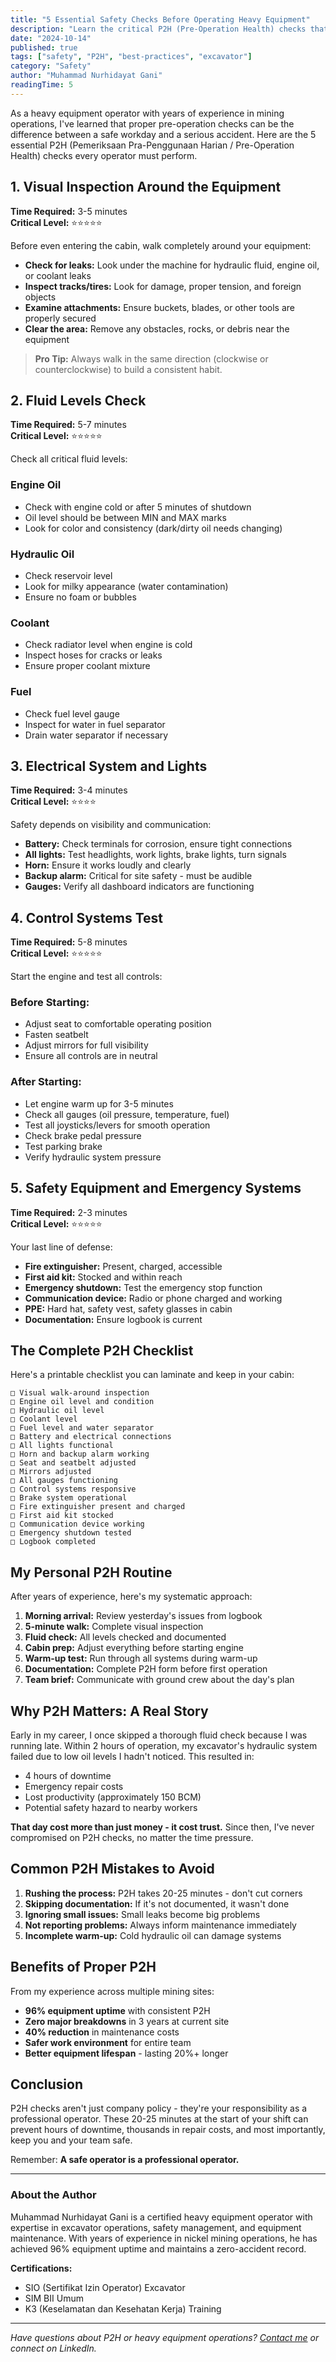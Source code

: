 ```yaml
---
title: "5 Essential Safety Checks Before Operating Heavy Equipment"
description: "Learn the critical P2H (Pre-Operation Health) checks that every heavy equipment operator must perform to ensure safety and prevent accidents."
date: "2024-10-14"
published: true
tags: ["safety", "P2H", "best-practices", "excavator"]
category: "Safety"
author: "Muhammad Nurhidayat Gani"
readingTime: 5
---
```


As a heavy equipment operator with years of experience in mining operations, I've learned that proper pre-operation checks can be the difference between a safe workday and a serious accident. Here are the 5 essential P2H (Pemeriksaan Pra-Penggunaan Harian / Pre-Operation Health) checks every operator must perform.

## 1. Visual Inspection Around the Equipment

**Time Required:** 3-5 minutes  
**Critical Level:** ⭐⭐⭐⭐⭐

Before even entering the cabin, walk completely around your equipment:

- **Check for leaks:** Look under the machine for hydraulic fluid, engine oil, or coolant leaks
- **Inspect tracks/tires:** Look for damage, proper tension, and foreign objects
- **Examine attachments:** Ensure buckets, blades, or other tools are properly secured
- **Clear the area:** Remove any obstacles, rocks, or debris near the equipment

> **Pro Tip:** Always walk in the same direction (clockwise or counterclockwise) to build a consistent habit.

## 2. Fluid Levels Check

**Time Required:** 5-7 minutes  
**Critical Level:** ⭐⭐⭐⭐⭐

Check all critical fluid levels:

### Engine Oil
- Check with engine cold or after 5 minutes of shutdown
- Oil level should be between MIN and MAX marks
- Look for color and consistency (dark/dirty oil needs changing)

### Hydraulic Oil
- Check reservoir level
- Look for milky appearance (water contamination)
- Ensure no foam or bubbles

### Coolant
- Check radiator level when engine is cold
- Inspect hoses for cracks or leaks
- Ensure proper coolant mixture

### Fuel
- Check fuel level gauge
- Inspect for water in fuel separator
- Drain water separator if necessary

## 3. Electrical System and Lights

**Time Required:** 3-4 minutes  
**Critical Level:** ⭐⭐⭐⭐

Safety depends on visibility and communication:

- **Battery:** Check terminals for corrosion, ensure tight connections
- **All lights:** Test headlights, work lights, brake lights, turn signals
- **Horn:** Ensure it works loudly and clearly
- **Backup alarm:** Critical for site safety - must be audible
- **Gauges:** Verify all dashboard indicators are functioning

## 4. Control Systems Test

**Time Required:** 5-8 minutes  
**Critical Level:** ⭐⭐⭐⭐⭐

Start the engine and test all controls:

### Before Starting:
- Adjust seat to comfortable operating position
- Fasten seatbelt
- Adjust mirrors for full visibility
- Ensure all controls are in neutral

### After Starting:
- Let engine warm up for 3-5 minutes
- Check all gauges (oil pressure, temperature, fuel)
- Test all joysticks/levers for smooth operation
- Check brake pedal pressure
- Test parking brake
- Verify hydraulic system pressure

## 5. Safety Equipment and Emergency Systems

**Time Required:** 2-3 minutes  
**Critical Level:** ⭐⭐⭐⭐⭐

Your last line of defense:

- **Fire extinguisher:** Present, charged, accessible
- **First aid kit:** Stocked and within reach
- **Emergency shutdown:** Test the emergency stop function
- **Communication device:** Radio or phone charged and working
- **PPE:** Hard hat, safety vest, safety glasses in cabin
- **Documentation:** Ensure logbook is current

## The Complete P2H Checklist

Here's a printable checklist you can laminate and keep in your cabin:

```
□ Visual walk-around inspection
□ Engine oil level and condition
□ Hydraulic oil level
□ Coolant level
□ Fuel level and water separator
□ Battery and electrical connections
□ All lights functional
□ Horn and backup alarm working
□ Seat and seatbelt adjusted
□ Mirrors adjusted
□ All gauges functioning
□ Control systems responsive
□ Brake system operational
□ Fire extinguisher present and charged
□ First aid kit stocked
□ Communication device working
□ Emergency shutdown tested
□ Logbook completed
```

## My Personal P2H Routine

After years of experience, here's my systematic approach:

1. **Morning arrival:** Review yesterday's issues from logbook
2. **5-minute walk:** Complete visual inspection
3. **Fluid check:** All levels checked and documented
4. **Cabin prep:** Adjust everything before starting engine
5. **Warm-up test:** Run through all systems during warm-up
6. **Documentation:** Complete P2H form before first operation
7. **Team brief:** Communicate with ground crew about the day's plan

## Why P2H Matters: A Real Story

Early in my career, I once skipped a thorough fluid check because I was running late. Within 2 hours of operation, my excavator's hydraulic system failed due to low oil levels I hadn't noticed. This resulted in:

- 4 hours of downtime
- Emergency repair costs
- Lost productivity (approximately 150 BCM)
- Potential safety hazard to nearby workers

**That day cost more than just money - it cost trust.** Since then, I've never compromised on P2H checks, no matter the time pressure.

## Common P2H Mistakes to Avoid

1. **Rushing the process:** P2H takes 20-25 minutes - don't cut corners
2. **Skipping documentation:** If it's not documented, it wasn't done
3. **Ignoring small issues:** Small leaks become big problems
4. **Not reporting problems:** Always inform maintenance immediately
5. **Incomplete warm-up:** Cold hydraulic oil can damage systems

## Benefits of Proper P2H

From my experience across multiple mining sites:

- **96% equipment uptime** with consistent P2H
- **Zero major breakdowns** in 3 years at current site
- **40% reduction** in maintenance costs
- **Safer work environment** for entire team
- **Better equipment lifespan** - lasting 20%+ longer

## Conclusion

P2H checks aren't just company policy - they're your responsibility as a professional operator. These 20-25 minutes at the start of your shift can prevent hours of downtime, thousands in repair costs, and most importantly, keep you and your team safe.

Remember: **A safe operator is a professional operator.**

---

### About the Author

Muhammad Nurhidayat Gani is a certified heavy equipment operator with expertise in excavator operations, safety management, and equipment maintenance. With years of experience in nickel mining operations, he has achieved 96% equipment uptime and maintains a zero-accident record.

**Certifications:**
- SIO (Sertifikat Izin Operator) Excavator
- SIM BII Umum
- K3 (Keselamatan dan Kesehatan Kerja) Training

---

*Have questions about P2H or heavy equipment operations? [Contact me](/contact) or connect on LinkedIn.*

